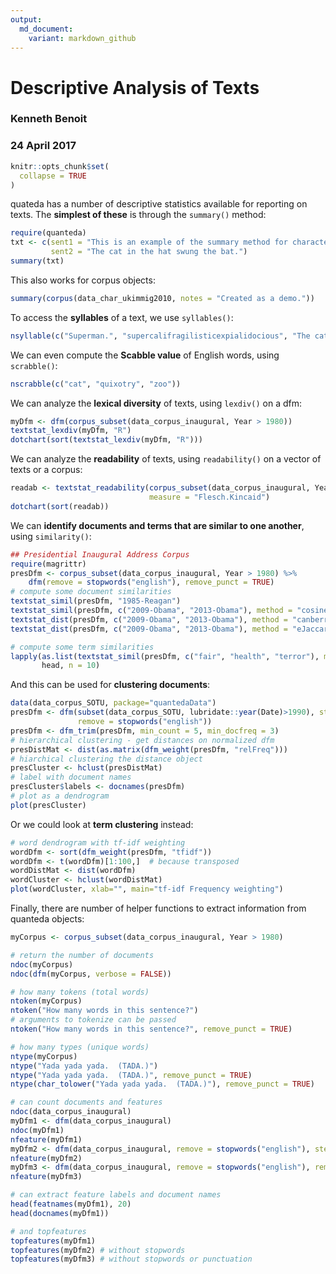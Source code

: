 ```yaml
---
output:
  md_document:
    variant: markdown_github
---
```


# Descriptive Analysis of Texts

### Kenneth Benoit
### 24 April 2017

```r
knitr::opts_chunk$set(
  collapse = TRUE
)
```
quateda has a number of descriptive statistics available for reporting on texts.  The **simplest of these** is through the `summary()` method:
```r
require(quanteda)
txt <- c(sent1 = "This is an example of the summary method for character objects.",
         sent2 = "The cat in the hat swung the bat.")
summary(txt)
```

This also works for corpus objects:
```r
summary(corpus(data_char_ukimmig2010, notes = "Created as a demo."))
```

To access the **syllables** of a text, we use `syllables()`:
```r
nsyllable(c("Superman.", "supercalifragilisticexpialidocious", "The cat in the hat."))
```

We can even compute the **Scabble value** of English words, using `scrabble()`:
```r
nscrabble(c("cat", "quixotry", "zoo"))
```

We can analyze the **lexical diversity** of texts, using `lexdiv()` on a dfm:
```r
myDfm <- dfm(corpus_subset(data_corpus_inaugural, Year > 1980))
textstat_lexdiv(myDfm, "R")
dotchart(sort(textstat_lexdiv(myDfm, "R")))
```

We can analyze the **readability** of texts, using `readability()` on a vector of texts or a corpus:
```r
readab <- textstat_readability(corpus_subset(data_corpus_inaugural, Year > 1980), 
                               measure = "Flesch.Kincaid")
dotchart(sort(readab))
```

We can **identify documents and terms that are similar to one another**, using `similarity()`:
```r
## Presidential Inaugural Address Corpus
require(magrittr)
presDfm <- corpus_subset(data_corpus_inaugural, Year > 1980) %>%
    dfm(remove = stopwords("english"), remove_punct = TRUE)
# compute some document similarities
textstat_simil(presDfm, "1985-Reagan")
textstat_simil(presDfm, c("2009-Obama", "2013-Obama"), method = "cosine")
textstat_dist(presDfm, c("2009-Obama", "2013-Obama"), method = "canberra")
textstat_dist(presDfm, c("2009-Obama", "2013-Obama"), method = "eJaccard")

# compute some term similarities
lapply(as.list(textstat_simil(presDfm, c("fair", "health", "terror"), margin = "features", method = "cosine")), 
       head, n = 10)
```

And this can be used for **clustering documents**:
```r
data(data_corpus_SOTU, package="quantedaData")
presDfm <- dfm(subset(data_corpus_SOTU, lubridate::year(Date)>1990), stem = TRUE,
               remove = stopwords("english"))
presDfm <- dfm_trim(presDfm, min_count = 5, min_docfreq = 3)
# hierarchical clustering - get distances on normalized dfm
presDistMat <- dist(as.matrix(dfm_weight(presDfm, "relFreq")))
# hiarchical clustering the distance object
presCluster <- hclust(presDistMat)
# label with document names
presCluster$labels <- docnames(presDfm)
# plot as a dendrogram
plot(presCluster)
```

Or we could look at **term clustering** instead:
```r
# word dendrogram with tf-idf weighting
wordDfm <- sort(dfm_weight(presDfm, "tfidf"))
wordDfm <- t(wordDfm)[1:100,]  # because transposed
wordDistMat <- dist(wordDfm)
wordCluster <- hclust(wordDistMat)
plot(wordCluster, xlab="", main="tf-idf Frequency weighting")
```

Finally, there are number of helper functions to extract information from quanteda objects:
```r
myCorpus <- corpus_subset(data_corpus_inaugural, Year > 1980)

# return the number of documents
ndoc(myCorpus)           
ndoc(dfm(myCorpus, verbose = FALSE))

# how many tokens (total words)
ntoken(myCorpus)
ntoken("How many words in this sentence?")
# arguments to tokenize can be passed 
ntoken("How many words in this sentence?", remove_punct = TRUE)

# how many types (unique words)
ntype(myCorpus)
ntype("Yada yada yada.  (TADA.)")
ntype("Yada yada yada.  (TADA.)", remove_punct = TRUE)
ntype(char_tolower("Yada yada yada.  (TADA.)"), remove_punct = TRUE)

# can count documents and features
ndoc(data_corpus_inaugural)
myDfm1 <- dfm(data_corpus_inaugural)
ndoc(myDfm1)
nfeature(myDfm1)
myDfm2 <- dfm(data_corpus_inaugural, remove = stopwords("english"), stem = TRUE)
nfeature(myDfm2)
myDfm3 <- dfm(data_corpus_inaugural, remove = stopwords("english"), remove_punct = TRUE, stem = TRUE)
nfeature(myDfm3)

# can extract feature labels and document names
head(featnames(myDfm1), 20)
head(docnames(myDfm1))

# and topfeatures
topfeatures(myDfm1)
topfeatures(myDfm2) # without stopwords
topfeatures(myDfm3) # without stopwords or punctuation
```





